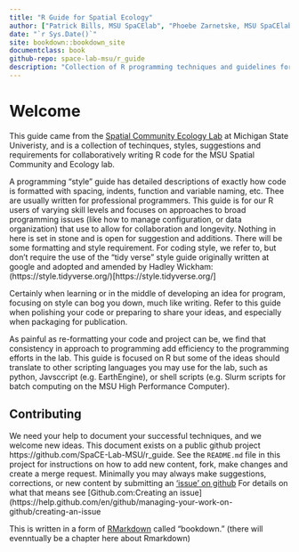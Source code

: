 ```yaml
--- 
title: "R Guide for Spatial Ecology"
author: ["Patrick Bills, MSU SpaCElab", "Phoebe Zarnetske, MSU SpaCElab"]
date: "`r Sys.Date()`"
site: bookdown::bookdown_site
documentclass: book
github-repo: space-lab-msu/r_guide
description: "Collection of R programming techniques and guidelines for collaborating with the MSU SpaCE lab  "
---
```


# Welcome {-}

This guide came from the [Spatial Community Ecology Lab](https://www.communityecologylab.com/) at Michigan State Univeristy, and is a collection of techinques, styles, suggestions and requirements for collaboratively writing R code for the MSU Spatial Community and Ecology lab.  

A programming "style" guide has detailed descriptions of exactly how code is formatted with spacing, indents, function and variable naming, etc.   Thee are usually written for professional programmers.   This guide is for our R users of varying skill levels and focuses on approaches to broad programming issues (like how to manage configuration, or data organization) that use to allow for collaboration and longevity.  Nothing in here is set in stone and is open for suggestion and additions.  There will be some formatting and style requirement.   For coding style, we refer to, but don't require the use of the "tidy verse" style guide originally written at google and adopted and amended by Hadley Wickham: (https://style.tidyverse.org/)[https://style.tidyverse.org/]

Certainly when learning or in the middle of developing an idea for program, focusing on style can bog you down, much like writing.   Refer to this guide when polishing your code or preparing to share your ideas, and especially when packaging for publication.  

As painful as re-formatting your code and project can be, we find that consistency in approach to programming add efficiency to the programming efforts in the lab.   This guide is focused on R but some of the ideas should translate to other scripting languages you may use for the lab, such as python, Javsccript (e.g. EarthEngine), or shell scripts (e.g. Slurm scripts for batch computing on the MSU High Performance Computer).  

## Contributing

We need your help to document your successful techniques, and we welcome new ideas.  This document exists on a public github project https://github.com/SpaCE-Lab-MSU/r_guide.  See the `README.md` file in this project for instructions on how to add new content,  fork, make changes and create a merge request.   Minimally you may always make suggestions, corrections, or new content by submitting an ['issue' on github](https://github.com/SpaCE-Lab-MSU/r_guide/issues)  For details on what that means see [Github.com:Creating an issue](https://help.github.com/en/github/managing-your-work-on-github/creating-an-issue

This is written in a form of [RMarkdown](https://r4ds.had.co.nz/r-markdown.html) called "bookdown."  (there will evenntually be a chapter here about Rmarkdown)

